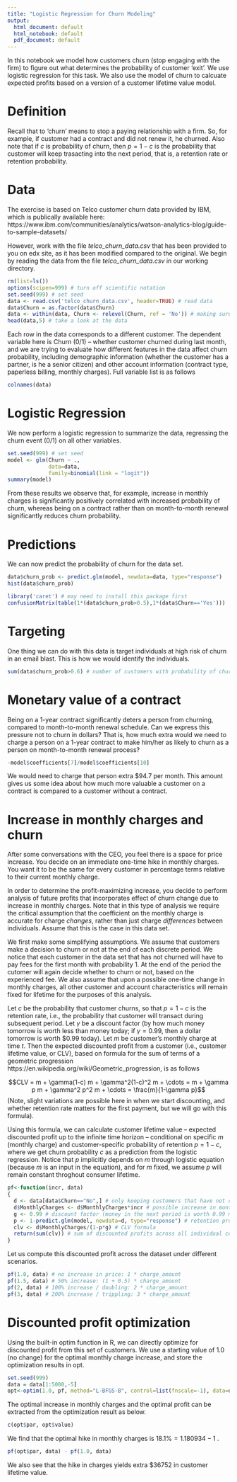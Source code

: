 ---
title: "Logistic Regression for Churn Modeling"
output:
  html_document: default
  html_notebook: default
  pdf_document: default
---
In this notebook we model how customers churn (stop engaging with the firm) to figure out what determines the probability of customer 'exit'. We use logistic regression for this task. We also use the model of churn to calcuate expected profits based on a version of a customer lifetime value model. 

# Definition

Recall that to 'churn' means to stop a paying relationship with a firm. So, for example, if customer had a contract and did not renew it, he churned. Also note that if $c$ is probability of churn, then $p=1-c$ is the probability that customer will keep trasacting into the next period, that is, a retention rate or retention probability.

# Data

The exercise is based on Telco customer churn data provided by IBM, which is publically available here: https://www.ibm.com/communities/analytics/watson-analytics-blog/guide-to-sample-datasets/

However, work with the file *telco_churn_data.csv* that has been provided to you on edx site, as it has been modified compared to the original. We begin by reading the data from the file *telco_churn_data.csv* in our working directory.

```{r}
rm(list=ls())
options(scipen=999) # turn off scientific notation
set.seed(999) # set seed
data <- read.csv('telco_churn_data.csv', header=TRUE) # read data
data$Churn = as.factor(data$Churn)
data <- within(data, Churn <- relevel(Churn, ref = 'No')) # making sure Churn == 'Yes' is coded as 1 and Churn == 'No' as zero, in binary logistic regression
head(data,5) # take a look at the data
```

Each row in the data corresponds to a different customer. The dependent variable here is Churn (0/1) -- whether customer churned during last month, and we are trying to evaluate how different features in the data affect churn probability, including demographic information (whether the customer has a partner, is he a senior citizen) and other account information (contract type, paperless billing, monthly charges). Full variable list is as follows

```{r}
colnames(data)
```

# Logistic Regression

We now perform a logistic regression to summarize the data, regressing the churn event (0/1) on all other variables.

```{r}
set.seed(999) # set seed
model <- glm(Churn ~ .,  
             data=data,  
             family=binomial(link = "logit"))
summary(model)
```

From these results we observe that, for example, increase in monthly charges is significantly positively correlated with increased probability of churn, whereas being on a contract rather than on month-to-month renewal significantly reduces churn probability.

# Predictions

We can now predict the probability of churn for the data set. 

```{r}
data$churn_prob <- predict.glm(model, newdata=data, type="response")
hist(data$churn_prob)
```
```{r}
library('caret') # may need to install this package first
confusionMatrix(table(1*(data$churn_prob>0.5),1*(data$Churn=='Yes')))
```

# Targeting

One thing we can do with this data is target individuals at high risk of churn in an email blast. This is how we would identify the individuals.

```{r}
sum(data$churn_prob>0.6) # number of customers with probability of churn strictly greater than 60%
```

# Monetary value of a contract

Being on a 1-year contract significantly deters a person from churning, compared to month-to-month renewal schedule. Can we express this pressure not to churn in dollars? That is, how much extra would we need to charge a person on a 1-year contract to make him/her as likely to churn as a person on month-to-month renewal process?
```{r}
-model$coefficients[7]/model$coefficients[10]
```
We would need to charge that person extra $\$94.7$ per month. This amount gives us some idea about how much more valuable a customer on a contract is compared to a customer without a contract.

# Increase in monthly charges and churn

After some conversations with the CEO, you feel there is a space for price increase. You decide on an immediate one-time hike in monthly charges. You want it to be the same for every customer in percentage terms relative to their current monthly charge.

In order to determine the profit-maximizing increase, you decide to perform analysis of future profits that incorporates effect of churn change due to increase in monthly charges. Note that in this type of analysis we require the critical assumption that the coefficient on the monthly charge is accurate for charge *changes*, rather than just charge *differences* between individuals. Assume that this is the case in this data set.

We first make some simplifying assumptions. We assume that customers make a decision to churn or not at the end of each discrete period. We notice that each customer in the data set that has not churned will have to pay fees for the first month with probability 1. At the end of the period the cutomer will again decide whether to churn or not, based on the experienced fee. We also assume that upon a possible one-time change in monthly charges, all other customer and account characteristics will remain fixed for lifetime for the purposes of this analysis.

Let $c$ be the probability that customer churns, so that $p = 1-c$ is the retention rate, i.e., the probability that customer will transact during subsequent period. Let $\gamma$ be a discount factor (by how much money tomorrow is worth less than money today; if $\gamma = 0.99$, then a dollar tomorrow is worth $\$0.99$ today). Let $m$ be customer's monthly charge at time $t$. Then the expected discounted profit from a customer (i.e., customer lifetime value, or CLV), based on formula for the sum of terms of a geometric progression https://en.wikipedia.org/wiki/Geometric_progression, is as follows

$$CLV = m + \gamma(1-c) m + \gamma^2(1-c)^2 m + \cdots = m + \gamma p m + \gamma^2 p^2 m + \cdots = \frac{m}{1-\gamma p}$$
(Note, slight variations are possible here in when we start discounting, and whether retention rate matters for the first payment, but we will go with this formula).

Using this formula, we can calculate customer lifetime value -- expected discounted profit up to the infinite time horizon -- conditional on specific $m$ (monthly charge) and customer-specific probability of retention $p=1-c$, where we get churn probability $c$ as a prediction from the logistic regression. Notice that $p$ implicitly depends on $m$ through logistic equation (because $m$ is an input in the equation), and for $m$ fixed, we assume $p$ will remain constant throghout consumer lifetime.

```{r}
pf<-function(incr, data)
{
  d <- data[data$Churn=="No",] # only keeping customers that have not churned yet
  d$MonthlyCharges <- d$MonthlyCharges*incr # possible increase in monthly charges (no increase is incr==1.0)
  g <- 0.99 # discount factor (money in the next period is worth 0.99 money in the period before that)
  p <- 1-predict.glm(model, newdata=d, type="response") # retention probability based on logistic regresion (we assume retention probability will remain constant for each consumer, conditional on fixed d$MonthlyCharges)
  clv <- d$MonthlyCharges/(1-p*g) # CLV formula
  return(sum(clv)) # sum of discounted profits across all individual consumers
}
```

Let us compute this discounted profit across the dataset under different scenarios. 

```{r}
pf(1.0, data) # no increase in price: 1 * charge_amount
pf(1.5, data) # 50% increase: (1 + 0.5) * charge_amount
pf(2, data) # 100% increase / doubling: 2 * charge_amount
pf(3, data) # 200% increase / trippling: 3 * charge_amount
```
# Discounted profit optimization

Using the built-in optim function in R, we can directly optimize for discounted profit from this set of customers. We use a starting value of 1.0 (no change) for the optimal monthly charge increase, and store the optimization results in opt. 

```{r}
set.seed(999)
data = data[1:5000,-5]
opt<-optim(1.0, pf, method="L-BFGS-B", control=list(fnscale=-1), data=data)
```

The optimal increase in monthly charges and the optimal profit can be extracted from the optimization result as below.
```{r}
c(opt$par, opt$value)
```
We find that the optimal hike in monthly charges is $18.1\%=1.180934-1$ . 

```{r}
pf(opt$par, data) - pf(1.0, data)
```
We also see that the hike in charges yields extra $\$36752$ in customer lifetime value.
